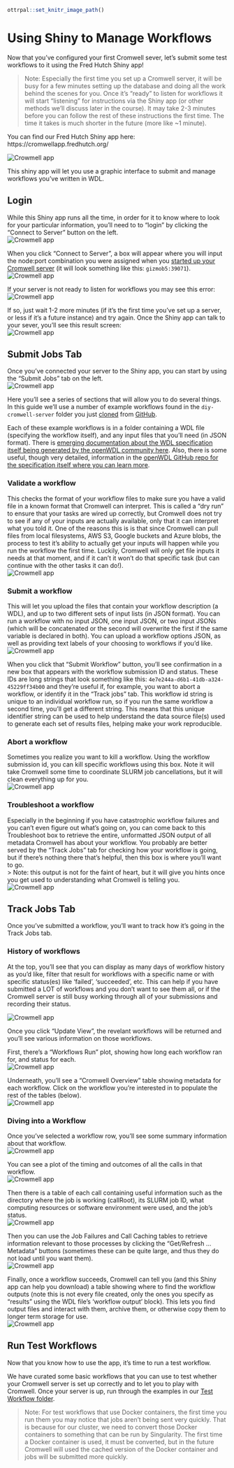 
```r
ottrpal::set_knitr_image_path()
```
# Using Shiny to Manage Workflows
Now that you've configured your first Cromwell sever, let's submit some test workflows to it using the Fred Hutch Shiny app! 

>Note: Especially the first time you set up a Cromwell server, it will be busy for a few minutes setting up the database and doing all the work behind the scenes for you.  Once it's "ready" to listen for workflows it will start "listening" for instructions via the Shiny app (or other methods we'll discuss later in the course).   It may take 2-3 minutes before you can follow the rest of these instructions the first time. The time it takes is much shorter in the future (more like ~1 minute).

You can find our Fred Hutch Shiny app here:  https://cromwellapp.fredhutch.org/

<img src="assets/cromwell/app-front.png" title="The App looks like this." alt="Crowmell app" style="display: block; margin: auto;" />

This shiny app will let you use a graphic interface to submit and manage workflows you've written in WDL.  


## Login
While this Shiny app runs all the time, in order for it to know where to look for your particular information, you'll need to to "login" by clicking the "Connect to Server" button on the left.
<img src="assets/cromwell/connect-to-server.png" title="The App looks like this." alt="Crowmell app" style="display: block; margin: auto;" />

When you click "Connect to Server", a box will appear where you will input the node:port combination you were assigned when you [started up your Cromwell server](https://hutchdatascience.org/FH_WDL101_Cromwell/getting-started-with-cromwell.html#kick-off-your-cromwell-server) (it will look something like this: `gizmob5:39071`). 
<img src="assets/cromwell/login-box.png" title="Login box will pop up" alt="Crowmell app" style="display: block; margin: auto;" />

If your server is not ready to listen for workflows you may see this error:
<img src="assets/cromwell/invalid-server.png" title="The App can't talk to your server yet, try again in a minute." alt="Crowmell app" style="display: block; margin: auto;" />

If so, just wait 1-2 more minutes (if it's the first time you've set up a server, or less if it's a future instance) and try again.  Once the Shiny app can talk to your sever, you'll see this result screen:
<img src="assets/cromwell/valid-server.png" title="The App can talk to your server!" alt="Crowmell app" style="display: block; margin: auto;" />


## Submit Jobs Tab
Once you've connected your server to the Shiny app, you can start by using the "Submit Jobs" tab on the left.  
<img src="assets/cromwell/submit.png" title="The submit jobs tab." alt="Crowmell app" style="display: block; margin: auto;" />

Here you'll see a series of sections that will allow you to do several things. In this guide we'll use a number of example workflows found in the `diy-cromwell-server` folder you just [cloned](https://hutchdatascience.org/FH_WDL101_Cromwell/getting-started-with-cromwell.html#customize-your-configuration) from [GitHub](https://github.com/FredHutch/diy-cromwell-server/tree/main/testWorkflows).

Each of these example workflows is in a folder containing a WDL file (specifying the workflow itself), and any input files that you'll need (in  JSON format).  There is [emerging documentation about the WDL specification itself being generated by the openWDL community here](https://wdl-docs.readthedocs.io/en/1.0.0/).  Also, there is some useful, though very detailed, information in the [openWDL GitHub repo for the specification itself where you can learn more](https://github.com/openwdl/wdl/blob/main/versions/development/SPEC.md#introduction). 



### Validate a workflow
This checks the format of your workflow files to make sure you have a valid file in a known format that Cromwell can interpret.  This is called a "dry run" to ensure that your tasks are wired up correctly, but Cromwell does not try to see if any of your inputs are actually available, only that it can interpret what you told it. One of the reasons this is is that since Cromwell can pull files from local filesystems, AWS S3, Google buckets and Azure blobs, the process to test it's ability to actually get your inputs will happen while you run the workflow the first time.  Luckily, Cromwell will only get file inputs it needs at that moment, and if it can't it won't do that specific task (but can continue with the other tasks it can do!).  
<img src="assets/cromwell/validate.png" title="Validate a workflow" alt="Crowmell app" style="display: block; margin: auto;" />

### Submit a workflow
This will let you upload the files that contain your workflow description (a WDL), and up to two different sets of input lists (in JSON format).  You can run a workflow with no input JSON, one input JSON, or two input JSONs (which will be concatenated or the second will overwrite the first if the same variable is declared in both).  You can upload a workflow options JSON, as well as providing text labels of your choosing to workflows if you'd like.  
<img src="assets/cromwell/cromwell-app.png" title="Submit a workflow" alt="Crowmell app" style="display: block; margin: auto;" />

When you click that "Submit Workflow" button, you'll see confirmation in a new box that appears with the workflow submission ID and status. These IDs are long strings that look something like this: `4e7e244a-d6b1-41db-a324-45229ff34b00` and they're useful if, for example, you want to abort a workflow, or identify it in the "Track jobs" tab. This workflow id string is unique to an individual workflow run, so if you run the same workflow a second time, you'll get a different string. This means that this unique identifier string can be used to help understand the data source file(s) used to generate each set of results files, helping make your work reproducible.

### Abort a workflow
Sometimes you realize you want to kill a workflow.  Using the workflow submission id, you can kill specific workflows using this box.  Note it will take Cromwell some time to coordinate SLURM job cancellations, but it will clean everything up for you. 
<img src="assets/cromwell/abort.png" title="Abort a workflow" alt="Crowmell app" style="display: block; margin: auto;" />

### Troubleshoot a workflow
Especially in the beginning if you have catastrophic workflow failures and you can't even figure out what's going on, you can come back to this Troubleshoot box to retrieve the entire, unformatted JSON output of all metadata Cromwell has about your workflow.  You probably are better served by the "Track Jobs" tab for checking how your workflow is going, but if there's nothing there that's helpful, then this box is where you'll want to go.  
> Note: this output is not for the faint of heart, but it will give you hints once you get used to understanding what Cromwell is telling you.  
<img src="assets/cromwell/troubleshoot.png" title="Troubleshoot a workflow" alt="Crowmell app" style="display: block; margin: auto;" />


## Track Jobs Tab

Once you've submitted a workflow, you'll want to track how it's going in the Track Jobs tab. 

### History of workflows
At the top, you'll see that you can display as many days of workflow history as you'd like, filter that result for workflows with a specific name or with specific status(es) like 'failed', 'succeeded', etc. This can help if you have submitted a LOT of workflows and you don't want to see them all, or if the Cromwell server is still busy working through all of your submissions and recording their status.


<img src="assets/cromwell/cromwell-app.png" title="Top of the Track Jobs tab" alt="Crowmell app" style="display: block; margin: auto;" />

Once you click "Update View", the revelant workflows will be returned and you'll see various information on those workflows.  

First, there's a "Workflows Run" plot, showing how long each workflow ran for, and status for each. 
<img src="assets/cromwell/workflows-run.png" title="Workflow plot" alt="Crowmell app" style="display: block; margin: auto;" />

Underneath, you'll see a "Cromwell Overview" table showing metadata for each workflow.  Click on the workflow you're interested in to populate the rest of the tables (below). 
<img src="assets/cromwell/cromwell-overview.png" title="Workflow table" alt="Crowmell app" style="display: block; margin: auto;" />

### Diving into a Workflow
Once you've selected a workflow row, you'll see some summary information about that workflow.
<img src="assets/cromwell/workflow-overview.png" title="Workflow overview summary" alt="Crowmell app" style="display: block; margin: auto;" />

You can see a plot of the timing and outcomes of all the calls in that workflow.
<img src="assets/cromwell/workflow-calls.png" title="Workflow calls" alt="Crowmell app" style="display: block; margin: auto;" />


Then there is a table of each call containing useful information such as the directory where the job is working (callRoot), its SLURM job ID, what computing resources or software environment were used, and the job's status.  
<img src="assets/cromwell/job-list.png" title="Job list" alt="Crowmell app" style="display: block; margin: auto;" />



Then you can use the Job Failures and Call Caching tables to retrieve information relevant to those processes by clicking the "Get/Refresh ... Metadata" buttons (sometimes these can be quite large, and thus they do not load until you want them).   
<img src="assets/cromwell/failures-caching.png" title="Job failures and call caching" alt="Crowmell app" style="display: block; margin: auto;" />



Finally, once a workflow succeeds, Cromwell can tell you (and this Shiny app can help you download) a table showing where to find the workflow outputs (note this is not every file created, only the ones you specify as "results" using the WDL file's 'workflow output' block).  This lets you find output files and interact with them, archive them, or otherwise copy them to longer term storage for use.  
<img src="assets/cromwell/workflow-outputs.png" title="Workflow outputs" alt="Crowmell app" style="display: block; margin: auto;" />





## Run Test Workflows
Now that you know how to use the app, it's time to run a test workflow.  

We have curated some basic workflows that you can use to test whether your Cromwell server is set up correctly and to let you to play with Cromwell. Once your server is up, run through the examples in our [Test Workflow folder](https://github.com/FredHutch/diy-cromwell-server/tree/main/testWorkflows). 


> Note: For test workflows that use Docker containers, the first time you run them you may notice that jobs aren't being sent very quickly.  That is because for our cluster, we need to convert those Docker containers to something that can be run by Singularity.  The first time a Docker container is used, it must be converted, but in the future Cromwell will used the cached version of the Docker container and jobs will be submitted more quickly. 





